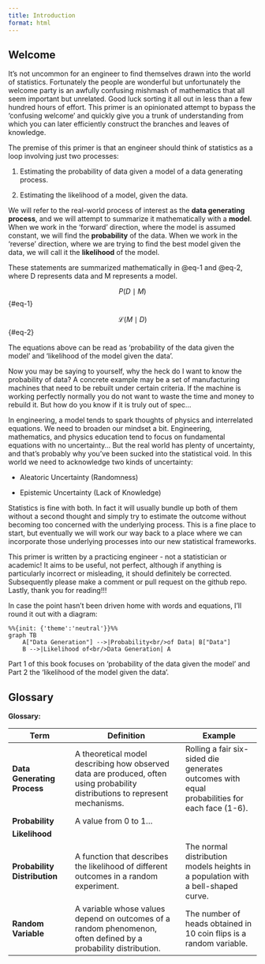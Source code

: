 ```yaml
---
title: Introduction
format: html
---
```


## Welcome

It's not uncommon for an engineer to find themselves drawn into the world of statistics. Fortunately the people are wonderful but unfortunately the welcome party is an awfully confusing mishmash of mathematics that all seem important but unrelated. Good luck sorting it all out in less than a few hundred hours of effort. This primer is an opinionated attempt to bypass the 'confusing welcome' and quickly give you a trunk of understanding from which you can later efficiently construct the branches and leaves of knowledge.

The premise of this primer is that an engineer should think of statistics as a loop involving just two processes:

1.  Estimating the probability of data given a model of a data generating process.

2.  Estimating the likelihood of a model, given the data.

We will refer to the real-world process of interest as the **data generating process**, and we will attempt to summarize it mathematically with a **model**. When we work in the 'forward' direction, where the model is assumed constant, we will find the **probability** of the data. When we work in the 'reverse' direction, where we are trying to find the best model given the data, we will call it the **likelihood** of the model.

These statements are summarized mathematically in @eq-1 and @eq-2, where D represents data and M represents a model.

$$
P(D \mid M)
$$ {#eq-1}

$$
\mathcal{L}(M \mid D)
$$ {#eq-2}

The equations above can be read as 'probability of the data given the model' and 'likelihood of the model given the data'.

::: callout-note
Now you may be saying to yourself, why the heck do I want to know the probability of data? A concrete example may be a set of manufacturing machines that need to be rebuilt under certain criteria. If the machine is working perfectly normally you do not want to waste the time and money to rebuild it. But how do you know if it is truly out of spec...
:::



In engineering, a model tends to spark thoughts of physics and interrelated equations. We need to broaden our mindset a bit. Engineering, mathematics, and physics education tend to focus on fundamental equations with no uncertainty... But the real world has plenty of uncertainty, and that's probably why you've been sucked into the statistical void. In this world we need to acknowledge two kinds of uncertainty:

-   Aleatoric Uncertainty (Randomness)

-   Epistemic Uncertainty (Lack of Knowledge)

Statistics is fine with both. In fact it will usually bundle up both of them without a second thought and simply try to estimate the outcome without becoming too concerned with the underlying process. This is a fine place to start, but eventually we will work our way back to a place where we can incorporate those underlying processes into our new statistical frameworks.

::: callout-warning
This primer is written by a practicing engineer - not a statistician or academic! It aims to be useful, not perfect, although if anything is particularly incorrect or misleading, it should definitely be corrected. Subsequently please make a comment or pull request on the github repo. Lastly, thank you for reading!!!
:::

In case the point hasn't been driven home with words and equations, I'll round it out with a diagram:

```mermaid
%%{init: {'theme':'neutral'}}%%
graph TB
    A["Data Generation"] -->|Probability<br/>of Data| B["Data"]
    B -->|Likelihood of<br/>Data Generation| A
```

Part 1 of this book focuses on 'probability of the data given the model' and Part 2 the 'likelihood of the model given the data'.

## Glossary

**Glossary:**

| **Term** | **Definition** | **Example** |
|------------------|--------------------------------|----------------------|
| **Data Generating Process** | A theoretical model describing how observed data are produced, often using probability distributions to represent mechanisms. | Rolling a fair six-sided die generates outcomes with equal probabilities for each face (1-6). |
| **Probability** | A value from 0 to 1... |  |
| **Likelihood** |  |  |
| **Probability Distribution** | A function that describes the likelihood of different outcomes in a random experiment. | The normal distribution models heights in a population with a bell-shaped curve. |
| **Random Variable** | A variable whose values depend on outcomes of a random phenomenon, often defined by a probability distribution. | The number of heads obtained in 10 coin flips is a random variable. |